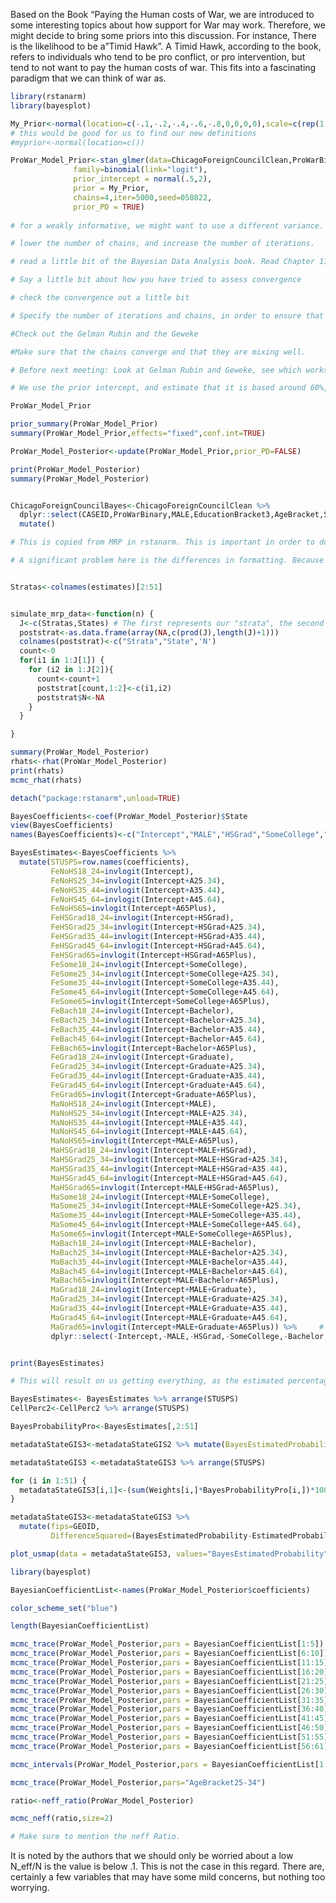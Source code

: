 Based on the Book "Paying the Human costs of War, we are introduced to some interesting topics about how support for War may work. Therefore, we might decide to bring some priors into this discussion. For instance, There is the likelihood to be a "Timid Hawk". A Timid Hawk, according to the book, refers to individuals who tend to be pro conflict, or pro intervention, but tend to not want to pay the human costs of war. This fits into a fascinating paradigm that we can think of war as. 

```r
library(rstanarm)
library(bayesplot)
```

```r

My_Prior<-normal(location=c(-.1,-.2,-.4,-.6,-.8,0,0,0,0),scale=c(rep(1,9)),autoscale=FALSE)
# this would be good for us to find our new definitions
#myprior<-normal(location=c())

ProWar_Model_Prior<-stan_glmer(data=ChicagoForeignCouncilClean,ProWarBinary~MALE+EducationBracket3+AgeBracket+(1|State),
              family=binomial(link="logit"),
              prior_intercept = normal(.5,2),
              prior = My_Prior,
              chains=4,iter=5000,seed=050822,
              prior_PD = TRUE)
              
# for a weakly informative, we might want to use a different variance. Use a larger variance for a weakly informative model. 

# lower the number of chains, and increase the number of iterations. 

# read a little bit of the Bayesian Data Analysis book. Read Chapter 11, section 11.4

# Say a little bit about how you have tried to assess convergence

# check the convergence out a little bit

# Specify the number of iterations and chains, in order to ensure that it is working properly. 

#Check out the Gelman Rubin and the Geweke

#Make sure that the chains converge and that they are mixing well. 

# Before next meeting: Look at Gelman Rubin and Geweke, see which works better on the Analysis we are doing. , Continue to work on Priors, I should wind up with a series of different trace plots. 

# We use the prior intercept, and estimate that it is based around 60%, based on prior research on pro vs. anti war sentiment. This would match with, approximately, a .6 
```
```r
ProWar_Model_Prior
```


```r
prior_summary(ProWar_Model_Prior)
summary(ProWar_Model_Prior,effects="fixed",conf.int=TRUE)
```

```r
ProWar_Model_Posterior<-update(ProWar_Model_Prior,prior_PD=FALSE)
```


```r
print(ProWar_Model_Posterior)
summary(ProWar_Model_Posterior)



```
```r
ChicagoForeignCouncilBayes<-ChicagoForeignCouncilClean %>%
  dplyr::select(CASEID,ProWarBinary,MALE,EducationBracket3,AgeBracket,State) %>%
  mutate()
```


```r
# This is copied from MRP in rstanarm. This is important in order to do our MRP Function

# A significant problem here is the differences in formatting. Because of this, I will either have to switch the Original Chicago Foreign Council File, or the new file


Stratas<-colnames(estimates)[2:51]


simulate_mrp_data<-function(n) {
  J<-c(Stratas,States) # The first represents our "strata", the second our state
  poststrat<-as.data.frame(array(NA,c(prod(J),length(J)+1)))
  colnames(poststrat)<-c("Strata","State",'N')
  count<-0
  for(i1 in 1:J[1]) {
    for (i2 in 1:J[2]){
      count<-count+1
      poststrat[count,1:2]<-c(i1,i2)
      poststrat$N<-NA
    }
  }

}

```

```r
summary(ProWar_Model_Posterior)
rhats<-rhat(ProWar_Model_Posterior)
print(rhats)
mcmc_rhat(rhats)
```


```r
detach("package:rstanarm",unload=TRUE)
```

```r
BayesCoefficients<-coef(ProWar_Model_Posterior)$State
view(BayesCoefficients)
names(BayesCoefficients)<-c("Intercept","MALE","HSGrad","SomeCollege","Bachelor","Graduate","A25.34","A35.44","A45.64","A65Plus")

BayesEstimates<-BayesCoefficients %>%
  mutate(STUSPS=row.names(coefficients),
         FeNoHS18_24=invlogit(Intercept),
         FeNoHS25_34=invlogit(Intercept+A25.34),
         FeNoHS35_44=invlogit(Intercept+A35.44),
         FeNoHS45_64=invlogit(Intercept+A45.64),
         FeNoHS65=invlogit(Intercept+A65Plus),
         FeHSGrad18_24=invlogit(Intercept+HSGrad),
         FeHSGrad25_34=invlogit(Intercept+HSGrad+A25.34),
         FeHSGrad35_44=invlogit(Intercept+HSGrad+A35.44),
         FeHSGrad45_64=invlogit(Intercept+HSGrad+A45.64),
         FeHSGrad65=invlogit(Intercept+HSGrad+A65Plus),
         FeSome18_24=invlogit(Intercept+SomeCollege),
         FeSome25_34=invlogit(Intercept+SomeCollege+A25.34),
         FeSome35_44=invlogit(Intercept+SomeCollege+A35.44),
         FeSome45_64=invlogit(Intercept+SomeCollege+A45.64),
         FeSome65=invlogit(Intercept+SomeCollege+A65Plus),
         FeBach18_24=invlogit(Intercept+Bachelor),
         FeBach25_34=invlogit(Intercept+Bachelor+A25.34),
         FeBach35_44=invlogit(Intercept+Bachelor+A35.44),
         FeBach45_64=invlogit(Intercept+Bachelor+A45.64),
         FeBach65=invlogit(Intercept+Bachelor+A65Plus),
         FeGrad18_24=invlogit(Intercept+Graduate),
         FeGrad25_34=invlogit(Intercept+Graduate+A25.34),
         FeGrad35_44=invlogit(Intercept+Graduate+A35.44),
         FeGrad45_64=invlogit(Intercept+Graduate+A45.64),
         FeGrad65=invlogit(Intercept+Graduate+A65Plus),
         MaNoHS18_24=invlogit(Intercept+MALE),
         MaNoHS25_34=invlogit(Intercept+MALE+A25.34),
         MaNoHS35_44=invlogit(Intercept+MALE+A35.44),
         MaNoHS45_64=invlogit(Intercept+MALE+A45.64),
         MaNoHS65=invlogit(Intercept+MALE+A65Plus),
         MaHSGrad18_24=invlogit(Intercept+MALE+HSGrad),
         MaHSGrad25_34=invlogit(Intercept+MALE+HSGrad+A25.34),
         MaHSGrad35_44=invlogit(Intercept+MALE+HSGrad+A35.44),
         MaHSGrad45_64=invlogit(Intercept+MALE+HSGrad+A45.64),
         MaHSGrad65=invlogit(Intercept+MALE+HSGrad+A65Plus),
         MaSome18_24=invlogit(Intercept+MALE+SomeCollege),
         MaSome25_34=invlogit(Intercept+MALE+SomeCollege+A25.34),
         MaSome35_44=invlogit(Intercept+MALE+SomeCollege+A35.44),
         MaSome45_64=invlogit(Intercept+MALE+SomeCollege+A45.64),
         MaSome65=invlogit(Intercept+MALE+SomeCollege+A65Plus),
         MaBach18_24=invlogit(Intercept+MALE+Bachelor),
         MaBach25_34=invlogit(Intercept+MALE+Bachelor+A25.34),
         MaBach35_44=invlogit(Intercept+MALE+Bachelor+A35.44),
         MaBach45_64=invlogit(Intercept+MALE+Bachelor+A45.64),
         MaBach65=invlogit(Intercept+MALE+Bachelor+A65Plus), 
         MaGrad18_24=invlogit(Intercept+MALE+Graduate),
         MaGrad25_34=invlogit(Intercept+MALE+Graduate+A25.34),
         MaGrad35_44=invlogit(Intercept+MALE+Graduate+A35.44),
         MaGrad45_64=invlogit(Intercept+MALE+Graduate+A45.64),
         MaGrad65=invlogit(Intercept+MALE+Graduate+A65Plus)) %>%     # We include a geometry variable in order to create a bind later
         dplyr::select(-Intercept,-MALE,-HSGrad,-SomeCollege,-Bachelor,-Graduate,-A25.34,-A35.44,-A45.64,-A65Plus)


print(BayesEstimates)

# This will result on us getting everything, as the estimated percentage for everything. 
```

```r
BayesEstimates<- BayesEstimates %>% arrange(STUSPS)
CellPerc2<-CellPerc2 %>% arrange(STUSPS)

BayesProbabilityPro<-BayesEstimates[,2:51]

metadataStateGIS3<-metadataStateGIS2 %>% mutate(BayesEstimatedProbability=NA) %>% dplyr::select(BayesEstimatedProbability, c(colnames(metadataStateGIS2)))

metadataStateGIS3 <-metadataStateGIS3 %>% arrange(STUSPS)

for (i in 1:51) {
  metadataStateGIS3[i,1]<-(sum(Weights[i,]*BayesProbabilityPro[i,])*100)
}

```

```r
metadataStateGIS3<-metadataStateGIS3 %>%
  mutate(fips=GEOID,
         DifferenceSquared=(BayesEstimatedProbability-EstimatedProbability)^2)

plot_usmap(data = metadataStateGIS3, values="BayesEstimatedProbability",color="white")+scale_fill_continuous(name="% who Believe that War is Effective",label= scales::comma)+theme(legend.position="right")
```

```r
library(bayesplot)
```
```r
BayesianCoefficientList<-names(ProWar_Model_Posterior$coefficients)

color_scheme_set("blue")

length(BayesianCoefficientList)

```


```r

mcmc_trace(ProWar_Model_Posterior,pars = BayesianCoefficientList[1:5])
mcmc_trace(ProWar_Model_Posterior,pars = BayesianCoefficientList[6:10])
mcmc_trace(ProWar_Model_Posterior,pars = BayesianCoefficientList[11:15])
mcmc_trace(ProWar_Model_Posterior,pars = BayesianCoefficientList[16:20])
mcmc_trace(ProWar_Model_Posterior,pars = BayesianCoefficientList[21:25])
mcmc_trace(ProWar_Model_Posterior,pars = BayesianCoefficientList[26:30])
mcmc_trace(ProWar_Model_Posterior,pars = BayesianCoefficientList[31:35])
mcmc_trace(ProWar_Model_Posterior,pars = BayesianCoefficientList[36:40])
mcmc_trace(ProWar_Model_Posterior,pars = BayesianCoefficientList[41:45])
mcmc_trace(ProWar_Model_Posterior,pars = BayesianCoefficientList[46:50])
mcmc_trace(ProWar_Model_Posterior,pars = BayesianCoefficientList[51:55])
mcmc_trace(ProWar_Model_Posterior,pars = BayesianCoefficientList[56:61])

```

```r
mcmc_intervals(ProWar_Model_Posterior,pars = BayesianCoefficientList[1:10])
```

```r
mcmc_trace(ProWar_Model_Posterior,pars="AgeBracket25-34")
```


```r
ratio<-neff_ratio(ProWar_Model_Posterior)

mcmc_neff(ratio,size=2)

# Make sure to mention the neff Ratio. 
```
It is noted by the authors that we should only be worried about a low N_eff/N is the value is below .1. This is not the case in this regard. There are, certainly a few variables that may have some mild concerns, but nothing too worrying. 


